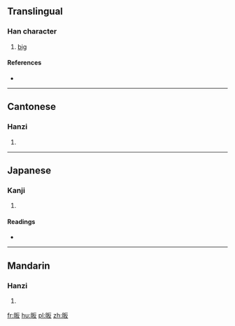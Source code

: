 ==Translingual==

===Han character===
{{Han char|rn=72|rad=日|as=04|sn=8|four=61047|canj=AHE|ids=⿰日反}}

# [[big]]

====References====
* {{Han ref|kx=0490.360|dkj=13789|dj=0852.060|hdz=21491.030|uh=6604|ud=26116|bh=CCC6|bd=52422}}

----

==Cantonese==

===Hanzi===
{{yue-hanzi|jyut=[[baan2]]|y=baan2}}

# {{defn|lang=yue|sort=日04}}

----

==Japanese==

===Kanji===
{{ja-kanji|grade=|rs=日04}}

# {{defn|lang=ja|sort=日04}}

====Readings====
* {{ja-readings|on=[[はん]] (han), [[ばん]] (ban), [[へん]] (hen)|kun=[[おおきい]] (ookii)}}

----

==Mandarin==

===Hanzi===
{{cmn-hanzi|pin=[[bǎn]] ([[ban3]])|wg=pan<sup>3</sup>}}

# {{defn|lang=cmn|sort=日04}}

[[fr:昄]]
[[hu:昄]]
[[pl:昄]]
[[zh:昄]]